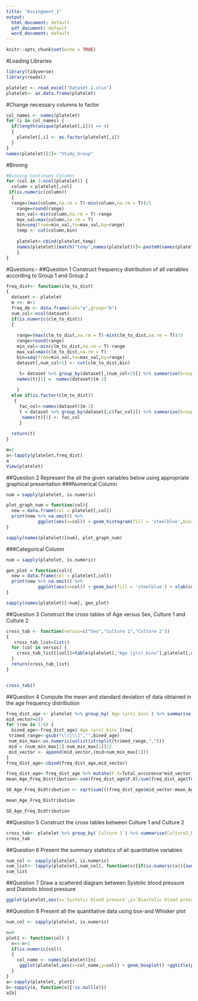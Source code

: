 ---
title: "Assingment_1"
output:
  html_document: default
  pdf_document: default
  word_document: default
---

```{r setup, include=FALSE}
knitr::opts_chunk$set(echo = TRUE)
```

#Loading Libraries
```{r,warning=FALSE}
library(tidyverse)
library(readxl)

platelet <- read_excel("Dataset 2.xlsx")
platelet<- as.data.frame(platelet)
```

#Change necessary columns to factor
```{r,warning=FALSE}
col_names <- names(platelet)
for (i in col_names) {
  if(length(unique(platelet[,i])) <= 4)
  {
    platelet[,i] <- as.factor(platelet[,i])
  }
}
names(platelet)[2]<-"Study_Group"
```

#Binning
```{r,warning=FALSE}
#Binning Continuos Columns
for (col in 3:ncol(platelet)) {
  column = platelet[,col]
 if(is.numeric(column))
  {
  range=(max(column,na.rm = T)-min(column,na.rm = T))/5
    range=round(range)
    min_val<-min(column,na.rm = T)-range
    max_val=max(column,na.rm = T)
    bin=seq(from=min_val,to=max_val,by=range)
    temp <- cut(column,bin)
    
    platelet<-cbind(platelet,temp)
    names(platelet)[match("temp",names(platelet))]<-paste0(names(platelet)[col],"_bins") 
    }
}

```

#Questions:-
##Question 1	Construct frequency distribution of all variables according to Group 1 and Group 2

```{r,warning=FALSE}
freq_dist<- function(clm_to_dist)
{
  dataset <- platelet
  m <<- m+1
  freq_db <- data.frame(cat="a",group="b")
  num_col<-ncol(dataset)
  if(is.numeric(clm_to_dist))
  {
    
    range=(max(clm_to_dist,na.rm = T)-min(clm_to_dist,na.rm = T))/5
    range=round(range)
    min_val<-min(clm_to_dist,na.rm = T)-range
    max_val=max(clm_to_dist,na.rm = T)
    bin=seq(from=min_val,to=max_val,by=range)
    dataset[,num_col+1] <- cut(clm_to_dist,bin)

     t= dataset %>% group_by(dataset[,(num_col+1)]) %>% summarise(Group_1=sum(Study_Group=="Group 1"),Group_2=sum(Study_Group=="Group 2"))
    names(t)[1] =  names(dataset)[m-1]
   
    }
  else if(is.factor(clm_to_dist))
   {
     fac_col<-names(dataset)[m-1]
     t = dataset %>% group_by(dataset[,c(fac_col)]) %>% summarise(Group_1 = sum(Study_Group=="Group 1"),Group_2=sum(Study_Group=="Group 2"))
      names(t)[1] <- fac_col
     }
  
  return(t)
}

m=1
a<-lapply(platelet,freq_dist)
a
View(platelet)

```
##Question 2	Represent the all the given variables below using appropriate graphical presentation
###Numerical Column
```{r,warning=FALSE}
num = sapply(platelet, is.numeric)

plot_graph_num = function(col){
  new = data.frame(col = platelet[,col])
  print(new %>% na.omit() %>% 
            ggplot(aes(x=col)) + geom_histogram(fill = 'steelblue',bins = 10) + xlab(col))
}

sapply(names(platelet)[num], plot_graph_num)
```
###Categorical Column
```{r,warning=FALSE}
num = sapply(platelet, is.numeric)

gen_plot = function(col){
  new = data.frame(col = platelet[,col])
  print(new %>% na.omit() %>% 
            ggplot(aes(x=col)) + geom_bar(fill = 'steelblue') + xlab(col))
}

sapply(names(platelet)[!num], gen_plot)
```

##Question 3	Construct the cross tables of Age versus Sex, Culture 1 and Culture 2
```{r,warning=FALSE}
cross_tab <- function(versus=c("Sex","Culture 1","Culture 2"))
{
   cross_tab_list=list()
  for (col in versus) {
    cross_tab_list[[col]]=table(platelet[,"Age (yrs)_bins"],platelet[,col])
  }
  return(cross_tab_list)
}


cross_tab()
```

##Question 4	Compute the mean and standard deviation of data obtained in the age frequency distribution 
```{r,warning=FALSE}
freq_dist_age <- platelet %>% group_by(`Age (yrs)_bins`) %>% summarise(Total_occurence=n())
mid_vector=c()
for (row in 1:6) {
  bined_age<-freq_dist_age$`Age (yrs)_bins`[row]
 trimed_range<-gsub("\\(|\\]","",bined_age)
 num_min_max<-as.numeric(unlist(strsplit(trimed_range,",")))
 mid = (num_min_max[2]-num_min_max[1])/2
 mid_vector <- append(mid_vector,(mid+num_min_max[1]))  
}
freq_dist_age<-cbind(freq_dist_age,mid_vector)

freq_dist_age<-freq_dist_age %>% mutate(F.X=Total_occurence*mid_vector)
mean_Age_Freq_Distribution<-sum(freq_dist_age$F.X)/sum(freq_dist_age$Total_occurence)

SD_Age_Freq_Didtribution <- sqrt(sum(((freq_dist_age$mid_vector-mean_Age_Freq_Distribution)^2)*freq_dist_age$Total_occurence))/sqrt(sum(freq_dist_age$Total_occurence))

mean_Age_Freq_Distribution

SD_Age_Freq_Didtribution
```
##Question 5	Construct the cross tables between Culture 1 and Culture 2
```{r}
cross_tab<- platelet %>% group_by(`Culture 1`) %>% summarise(Culture2_Negative=sum(`Culture 2`=="Negative"),Culture2_positive=sum(`Culture 2`=="Positive"))
cross_tab
```

##Question 6	Present the summary statistics of all quantitative variables
```{r,warning=FALSE}
num_col <- sapply(platelet, is.numeric)
sum_list<- lapply(platelet[,num_col], function(x){if(is.numeric(x)){summary(x)}else{return()}})
sum_list
```

##Question 7	Draw a scattered diagram between Systolic blood pressure and Diastolic blood pressure
```{r,warning=FALSE}

ggplot(platelet,aes(x=`Systolic blood presure`,y=`Diastolic blood presure`))+geom_point() +ggtitle("Systolic blood presure VS Diastolic blood presure")

```
##Question 8	Present all the quantitative data using box-and Whisker plot 

```{r,warning=FALSE}
num_col <- sapply(platelet, is.numeric)

n=0
plot1 <- function(col) {
  n<<-n+1
  if(is.numeric(col))
  {
    col_name <- names(platelet)[n]
     ggplot(platelet,aes(x=col_name,y=col)) + geom_boxplot() +ggtitle(paste0(col_name," BOX AND WISKER PLOT"," "))
  }
}
a<-sapply(platelet, plot1)
b<-sapply(a, function(x){!is.null(x)})
a[b]
```

